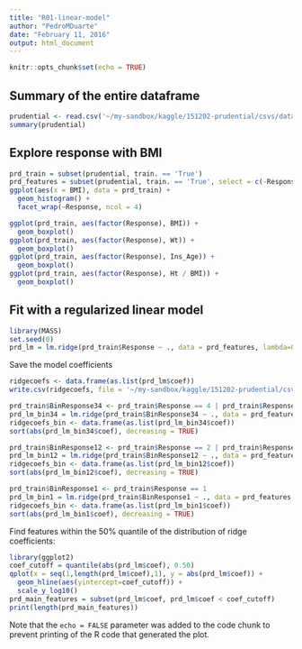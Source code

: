 ```yaml
---
title: "R01-linear-model"
author: "PedroMDuarte"
date: "February 11, 2016"
output: html_document
---
```


```r
knitr::opts_chunk$set(echo = TRUE)
```

## Summary of the entire dataframe

```r
prudential <- read.csv('~/my-sandbox/kaggle/151202-prudential/csvs/data_imputed.csv')
summary(prudential)
```

## Explore response with BMI
```r
prd_train = subset(prudential, train. == 'True')
prd_features = subset(prudential, train. == 'True', select = c(-Response, -train.))
ggplot(aes(x = BMI), data = prd_train) +
  geom_histogram() +
  facet_wrap(~Response, ncol = 4)
```

```r
ggplot(prd_train, aes(factor(Response), BMI)) + 
  geom_boxplot() 
ggplot(prd_train, aes(factor(Response), Wt)) + 
  geom_boxplot() 
ggplot(prd_train, aes(factor(Response), Ins_Age)) + 
  geom_boxplot() 
ggplot(prd_train, aes(factor(Response), Ht / BMI)) + 
  geom_boxplot() 
```

## Fit with a regularized linear model

```r
library(MASS)
set.seed(0)
prd_lm = lm.ridge(prd_train$Response ~ ., data = prd_features, lambda=0.5)
```

Save the model coefficients
```r
ridgecoefs <- data.frame(as.list(prd_lm$coef))
write.csv(ridgecoefs, file = '~/my-sandbox/kaggle/151202-prudential/csvs/R_ridge_coefficients.csv')
```

```r
prd_train$BinResponse34 <- prd_train$Response == 4 | prd_train$Response == 3
prd_lm_bin34 = lm.ridge(prd_train$BinResponse34 ~ ., data = prd_features, lambda=0.5)
ridgecoefs_bin <- data.frame(as.list(prd_lm_bin34$coef))
sort(abs(prd_lm_bin34$coef), decreasing = TRUE)
```

```r
prd_train$BinResponse12 <- prd_train$Response == 2 | prd_train$Response == 1
prd_lm_bin12 = lm.ridge(prd_train$BinResponse12 ~ ., data = prd_features, lambda=0.5)
ridgecoefs_bin <- data.frame(as.list(prd_lm_bin12$coef))
sort(abs(prd_lm_bin12$coef), decreasing = TRUE)
```

```r
prd_train$BinResponse1 <- prd_train$Response == 1
prd_lm_bin1 = lm.ridge(prd_train$BinResponse1 ~ ., data = prd_features, lambda=0.5)
ridgecoefs_bin <- data.frame(as.list(prd_lm_bin1$coef))
sort(abs(prd_lm_bin1$coef), decreasing = TRUE)
```

Find features within the 50% quantile of the distribution of ridge coefficients:

```r
library(ggplot2)
coef_cutoff = quantile(abs(prd_lm$coef), 0.50)
qplot(x = seq(1,length(prd_lm$coef),1), y = abs(prd_lm$coef)) + 
  geom_hline(aes(yintercept=coef_cutoff)) + 
  scale_y_log10()
prd_main_features = subset(prd_lm$coef, prd_lm$coef < coef_cutoff)
print(length(prd_main_features))
```


Note that the `echo = FALSE` parameter was added to the code chunk to prevent printing of the R code that generated the plot.
